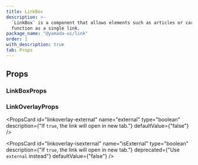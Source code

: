 ```yaml
---
title: LinkBox
description: >-
  `LinkBox` is a component that allows elements such as articles or cards to
  function as a single link.
package_name: "@yamada-ui/link"
order: 1
with_description: true
tab: Props
---
```


## Props

### LinkBoxProps

### LinkOverlayProps

<PropsCard
  id="linkoverlay-external"
  name="external"
  type="boolean"
  description={"If `true`, the link will open in new tab."}
  defaultValue={"false"}
/>

<PropsCard
  id="linkoverlay-isexternal"
  name="isExternal"
  type="boolean"
  description={"If `true`, the link will open in new tab."}
  deprecated={"Use `external` instead"}
  defaultValue={"false"}
/>
